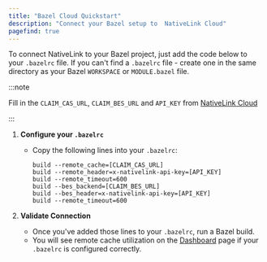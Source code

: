```yaml
---
title: "Bazel Cloud Quickstart"
description: "Connect your Bazel setup to  NativeLink Cloud"
pagefind: true
---
```


To connect NativeLink to your Bazel project, just add the code below to your `.bazelrc` file. If you can't find a `.bazelrc` file - create one in the same directory as your Bazel `WORKSPACE` or `MODULE.bazel` file.

:::note

Fill in the `CLAIM_CAS_URL`, `CLAIM_BES_URL` and `API_KEY` from [NativeLink Cloud](https://app.nativelink.com)

:::

1. **Configure your `.bazelrc`**
   - Copy the following lines into your `.bazelrc`:
     ```
     build --remote_cache=[CLAIM_CAS_URL]
     build --remote_header=x-nativelink-api-key=[API_KEY]
     build --remote_timeout=600
     build --bes_backend=[CLAIM_BES_URL]
     build --bes_header=x-nativelink-api-key=[API_KEY]
     build --remote_timeout=600
     ```

2. **Validate Connection**
   - Once you've added those lines to your `.bazelrc`, run a Bazel build.
   - You will see remote cache utilization on the [Dashboard](https://app.nativelink.com/dashboard) page if your `.bazelrc` is configured correctly.

